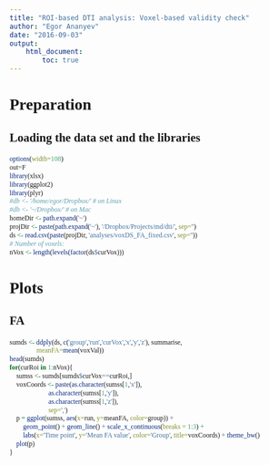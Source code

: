 ```yaml
---
title: "ROI-based DTI analysis: Voxel-based validity check"
author: "Egor Ananyev"
date: "2016-09-03"
output:
    html_document:
        toc: true
---
```


<style type="text/css">
body, td{
  font-family: Cambria;
}
code.r{
  font-family: Inconsolata;
}
</style>

# Preparation

## Loading the data set and the libraries
```r
options(width=108)
out=F
library(xlsx)
library(ggplot2)
library(plyr)
#db <- '/home/egor/Dropbox/' # on Linux
#db <- '~/Dropbox/' # on Mac
homeDir <- path.expand('~')
projDir <- paste(path.expand('~'), '/Dropbox/Projects/md/dti/', sep='')
ds <- read.csv(paste(projDir, 'analyses/voxDS_FA_fixed.csv', sep=''))
# Number of voxels:
nVox <- length(levels(factor(ds$curVox)))
```

# Plots

## FA
```r
sumds <- ddply(ds, c('group','run','curVox','x','y','z'), summarise, 
                meanFA=mean(voxVal))
head(sumds)
for(curRoi in 1:nVox){
    sumss <- sumds[sumds$curVox==curRoi,]
    voxCoords <- paste(as.character(sumss[1,'x']),
                       as.character(sumss[1,'y']),
                       as.character(sumss[1,'z']),
                       sep=',')
    p = ggplot(sumss, aes(x=run, y=meanFA, color=group)) + 
        geom_point() + geom_line() + scale_x_continuous(breaks = 1:3) +
        labs(x='Time point', y='Mean FA value', color='Group', title=voxCoords) + theme_bw()
    plot(p)
}
```
